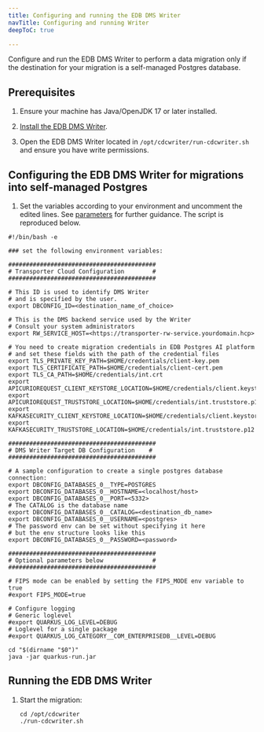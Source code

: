 ```yaml
---
title: Configuring and running the EDB DMS Writer
navTitle: Configuring and running Writer
deepToC: true

---
```


Configure and run the EDB DMS Writer to perform a data migration only if the destination for your migration is a self-managed Postgres database.

## Prerequisites

1.  Ensure your machine has Java/OpenJDK 17 or later installed.

2.  [Install the EDB DMS Writer](/edb-postgres-ai/latest/hybrid-manager/using_hybrid_manager/migration/installing2/).

3.  Open the EDB DMS Writer located in `/opt/cdcwriter/run-cdcwriter.sh` and ensure you have write permissions.

## Configuring the EDB DMS Writer for migrations into self-managed Postgres

1.  Set the variables according to your environment and uncomment the edited lines. See [parameters](/edb-postgres-ai/latest/hybrid-manager/using_hybrid_manager/migration/writer_reference/) for further guidance. The script is reproduced below.

```shell
#!/bin/bash -e

### set the following environment variables:

##########################################
# Transporter Cloud Configuration        #
##########################################

# This ID is used to identify DMS Writer
# and is specified by the user.
export DBCONFIG_ID=<destination_name_of_choice>

# This is the DMS backend service used by the Writer
# Consult your system administrators
export RW_SERVICE_HOST=<https://transporter-rw-service.yourdomain.hcp>

# You need to create migration credentials in EDB Postgres AI platform
# and set these fields with the path of the credential files
export TLS_PRIVATE_KEY_PATH=$HOME/credentials/client-key.pem
export TLS_CERTIFICATE_PATH=$HOME/credentials/client-cert.pem
export TLS_CA_PATH=$HOME/credentials/int.crt
export APICURIOREQUEST_CLIENT_KEYSTORE_LOCATION=$HOME/credentials/client.keystore.p12
export APICURIOREQUEST_TRUSTSTORE_LOCATION=$HOME/credentials/int.truststore.p12
export KAFKASECURITY_CLIENT_KEYSTORE_LOCATION=$HOME/credentials/client.keystore.p12
export KAFKASECURITY_TRUSTSTORE_LOCATION=$HOME/credentials/int.truststore.p12

##########################################
# DMS Writer Target DB Configuration    #
##########################################

# A sample configuration to create a single postgres database connection:
export DBCONFIG_DATABASES_0__TYPE=POSTGRES
export DBCONFIG_DATABASES_0__HOSTNAME=<localhost/host>
export DBCONFIG_DATABASES_0__PORT=<5332>
# The CATALOG is the database name
export DBCONFIG_DATABASES_0__CATALOG=<destination_db_name>
export DBCONFIG_DATABASES_0__USERNAME=<postgres>
# The password env can be set without specifying it here
# but the env structure looks like this
export DBCONFIG_DATABASES_0__PASSWORD=<password>

##########################################
# Optional parameters below              #
##########################################

# FIPS mode can be enabled by setting the FIPS_MODE env variable to true
#export FIPS_MODE=true

# Configure logging
# Generic loglevel
#export QUARKUS_LOG_LEVEL=DEBUG
# Loglevel for a single package
#export QUARKUS_LOG_CATEGORY__COM_ENTERPRISEDB__LEVEL=DEBUG

cd "$(dirname "$0")"
java -jar quarkus-run.jar
```

## Running the EDB DMS Writer

1.  Start the migration:

    ```shell
    cd /opt/cdcwriter
    ./run-cdcwriter.sh
    ```

